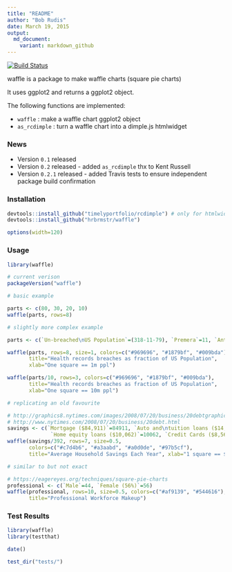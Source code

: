 ```yaml
---
title: "README"
author: "Bob Rudis"
date: March 19, 2015
output:
  md_document:
    variant: markdown_github
---
```


[![Build Status](https://travis-ci.org/hrbrmstr/waffle.svg)](https://travis-ci.org/hrbrmstr/waffle)

waffle is a package to make waffle charts (square pie charts)

It uses ggplot2 and returns a ggplot2 object.

The following functions are implemented:

- `waffle` : make a waffle chart ggplot2 object
- `as_rcdimple` : turn a waffle chart into a dimple.js htmlwidget

### News

- Version `0.1` released
- Version `0.2` released - added `as_rcdimple` thx to Kent Russell
- Version `0.2.1` released - added Travis tests to ensure independent package build confirmation

### Installation

```r
devtools::install_github("timelyportfolio/rcdimple") # only for htmlwidget functionality
devtools::install_github("hrbrmstr/waffle")
```

```r
options(width=120)
```

### Usage

```r
library(waffle)

# current verison
packageVersion("waffle")

# basic example

parts <- c(80, 30, 20, 10)
waffle(parts, rows=8)

# slightly more complex example

parts <- c(`Un-breached\nUS Population`=(318-11-79), `Premera`=11, `Anthem`=79)

waffle(parts, rows=8, size=1, colors=c("#969696", "#1879bf", "#009bda"), 
       title="Health records breaches as fraction of US Population", 
       xlab="One square == 1m ppl")

waffle(parts/10, rows=3, colors=c("#969696", "#1879bf", "#009bda"), 
       title="Health records breaches as fraction of US Population", 
       xlab="One square == 10m ppl") 

# replicating an old favourite

# http://graphics8.nytimes.com/images/2008/07/20/business/20debtgraphic.jpg
# http://www.nytimes.com/2008/07/20/business/20debt.html
savings <- c(`Mortgage ($84,911)`=84911, `Auto and\ntuition loans ($14,414)`=14414, 
              `Home equity loans ($10,062)`=10062, `Credit Cards ($8,565)`=8565)
waffle(savings/392, rows=7, size=0.5, 
       colors=c("#c7d4b6", "#a3aabd", "#a0d0de", "#97b5cf"), 
       title="Average Household Savings Each Year", xlab="1 square == $392")

# similar to but not exact

# https://eagereyes.org/techniques/square-pie-charts
professional <- c(`Male`=44, `Female (56%)`=56)
waffle(professional, rows=10, size=0.5, colors=c("#af9139", "#544616"),
       title="Professional Workforce Makeup")
```

### Test Results

```r
library(waffle)
library(testthat)

date()

test_dir("tests/")
```

